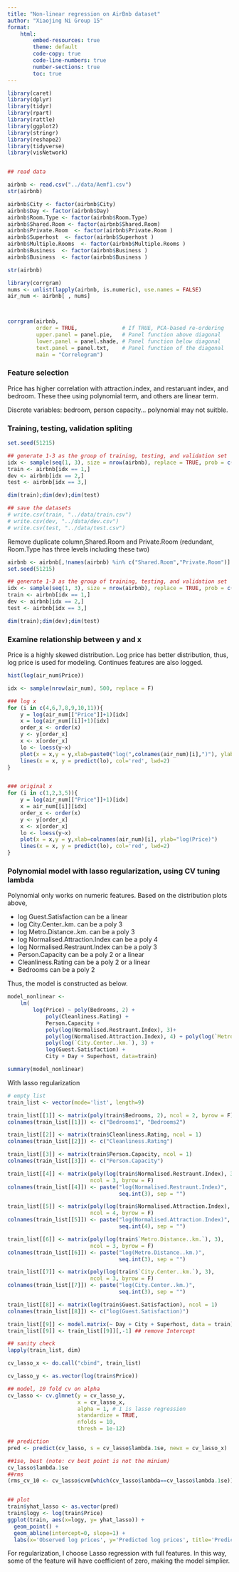 ```yaml
---
title: "Non-linear regression on AirBnb dataset"
author: "Xiaojing Ni Group 15"
format:
    html:
        embed-resources: true
        theme: default
        code-copy: true
        code-line-numbers: true
        number-sections: true
        toc: true
---
```


```r
library(caret)
library(dplyr)
library(tidyr)
library(rpart)
library(rattle)
library(ggplot2)
library(stringr)
library(reshape2)
library(tidyverse)
library(visNetwork)



```

```r
## read data

airbnb <- read.csv("../data/Aemf1.csv")
str(airbnb)
```

```r
airbnb$City <- factor(airbnb$City)
airbnb$Day <- factor(airbnb$Day)
airbnb$Room.Type <- factor(airbnb$Room.Type)
airbnb$Shared.Room <- factor(airbnb$Shared.Room)
airbnb$Private.Room  <- factor(airbnb$Private.Room )
airbnb$Superhost  <- factor(airbnb$Superhost )
airbnb$Multiple.Rooms  <- factor(airbnb$Multiple.Rooms )
airbnb$Business  <- factor(airbnb$Business )
airbnb$Business  <- factor(airbnb$Business )

str(airbnb)
```

```r
library(corrgram)
nums <- unlist(lapply(airbnb, is.numeric), use.names = FALSE)  
air_num <- airbnb[ , nums]



corrgram(airbnb,
         order = TRUE,              # If TRUE, PCA-based re-ordering
         upper.panel = panel.pie,   # Panel function above diagonal
         lower.panel = panel.shade, # Panel function below diagonal
         text.panel = panel.txt,    # Panel function of the diagonal
         main = "Correlogram") 
```

### Feature selection

Price has higher correlation with attraction.index, and restaruant index, and bedroom. These thee using polynomial term, and others are linear term.

Discrete variables: bedroom, person capacity... polynomial may not suitble.

### Training, testing, validation spliting

```r
set.seed(51215)

## generate 1-3 as the group of training, testing, and validation set
idx <- sample(seq(1, 3), size = nrow(airbnb), replace = TRUE, prob = c(.75, .15, .15))
train <- airbnb[idx == 1,]
dev <- airbnb[idx == 2,]
test <- airbnb[idx == 3,]

dim(train);dim(dev);dim(test)
```

```r
## save the datasets
# write.csv(train, "../data/train.csv")
# write.csv(dev, "../data/dev.csv")
# write.csv(test, "../data/test.csv")
```

Remove duplicate column,Shared.Room and Private.Room (redundant, Room.Type has three levels including these two)

```r
airbnb <- airbnb[,!names(airbnb) %in% c("Shared.Room","Private.Room")]
set.seed(51215)

## generate 1-3 as the group of training, testing, and validation set
idx <- sample(seq(1, 3), size = nrow(airbnb), replace = TRUE, prob = c(.75, .15, .15))
train <- airbnb[idx == 1,]
dev <- airbnb[idx == 2,]
test <- airbnb[idx == 3,]

dim(train);dim(dev);dim(test)
```

### Examine relationship between y and x

Price is a highly skewed distribution. Log price has better distribution, thus, log price is used for modeling. Continues features are also logged. 

```r
hist(log(air_num$Price))
```


```r
idx <- sample(nrow(air_num), 500, replace = F)

### log x
for (i in c(4,6,7,8,9,10,11)){
    y = log(air_num[["Price"]]+1)[idx]
    x = log(air_num[[i]]+1)[idx]
    order_x <- order(x)
    y <- y[order_x]
    x <- x[order_x]
    lo <- loess(y~x)
    plot(x = x,y = y,xlab=paste0("log(",colnames(air_num)[i],")"), ylab="log(Price)")
    lines(x = x, y = predict(lo), col='red', lwd=2)
}


### original x
for (i in c(1,2,3,5)){
    y = log(air_num[["Price"]]+1)[idx]
    x = air_num[[i]][idx]
    order_x <- order(x)
    y <- y[order_x]
    x <- x[order_x]
    lo <- loess(y~x)
    plot(x = x,y = y,xlab=colnames(air_num)[i], ylab="log(Price)")
    lines(x = x, y = predict(lo), col='red', lwd=2)
}
```

### Polynomial model with lasso regularization, using CV tuning lambda

Polynomial only works on numeric features. Based on the distribution plots above, 
<ul>

<li>log Guest.Satisfaction can be a linear</li>
<li>log City.Center..km. can be a poly 3</li>
<li>log Metro.Distance..km. can be a poly 3</li>
<li>log Normalised.Attraction.Index can be a poly 4</li>
<li>log Normalised.Restraunt.Index can be a poly 3</li>
<li>Person.Capacity  can be a poly 2 or a linear</li>
<li>Cleanliness.Rating can be a poly 2 or a linear</li>
<li>Bedrooms can be a poly 2</li>

</ul>

Thus, the model is constructed as below.

```r
model_nonlinear <-
    lm(
        log(Price) ~ poly(Bedrooms, 2) + 
            poly(Cleanliness.Rating) + 
            Person.Capacity +
            poly(log(Normalised.Restraunt.Index), 3)+
            poly(log(Normalised.Attraction.Index), 4) + poly(log(`Metro.Distance..km.`), 3) +
            poly(log(`City.Center..km.`), 3) + 
            log(Guest.Satisfaction) +
            City + Day + Superhost, data=train)

summary(model_nonlinear)

```

With lasso regularization
```r
# empty list
train_list <- vector(mode='list', length=9)

train_list[[1]] <- matrix(poly(train$Bedrooms, 2), ncol = 2, byrow = F)
colnames(train_list[[1]]) <- c("Bedrooms1", "Bedrooms2")

train_list[[2]] <- matrix(train$Cleanliness.Rating, ncol = 1)
colnames(train_list[[2]]) <- c("Cleanliness.Rating")

train_list[[3]] <- matrix(train$Person.Capacity, ncol = 1)
colnames(train_list[[3]]) <- c("Person.Capacity")

train_list[[4]] <- matrix(poly(log(train$Normalised.Restraunt.Index), 3),
                          ncol = 3, byrow = F)
colnames(train_list[[4]]) <- paste("log(Normalised.Restraunt.Index)", 
                                   seq.int(3), sep = "")

train_list[[5]] <- matrix(poly(log(train$Normalised.Attraction.Index), 4),
                          ncol = 4, byrow = F)
colnames(train_list[[5]]) <- paste("log(Normalised.Attraction.Index)", 
                                   seq.int(4), sep = "")

train_list[[6]] <- matrix(poly(log(train$`Metro.Distance..km.`), 3),
                          ncol = 3, byrow = F)
colnames(train_list[[6]]) <- paste("log(Metro.Distance..km.)", 
                                   seq.int(3), sep = "")

train_list[[7]] <- matrix(poly(log(train$`City.Center..km.`), 3),
                          ncol = 3, byrow = F)
colnames(train_list[[7]]) <- paste("log(City.Center..km.)", 
                                   seq.int(3), sep = "")

train_list[[8]] <- matrix(log(train$Guest.Satisfaction), ncol = 1)
colnames(train_list[[8]]) <- c("log(Guest.Satisfaction)")

train_list[[9]] <- model.matrix(~ Day + City + Superhost, data = train)
train_list[[9]] <- train_list[[9]][,-1] ## remove Intercept

## sanity check
lapply(train_list, dim)

cv_lasso_x <- do.call("cbind", train_list)
```

```r

cv_lasso_y <- as.vector(log(train$Price))

## model, 10 fold cv on alpha
cv_lasso <- cv.glmnet(y = cv_lasso_y, 
                      x = cv_lasso_x,
                      alpha = 1, # 1 is lasso regression
                      standardize = TRUE, 
                      nfolds = 10,
                      thresh = 1e-12)

## prediction
pred <- predict(cv_lasso, s = cv_lasso$lambda.1se, newx = cv_lasso_x)

##1se, best (note: cv best point is not the minium)
cv_lasso$lambda.1se
##rms
(rms_cv_10 <- cv_lasso$cvm[which(cv_lasso$lambda==cv_lasso$lambda.1se)])


## plot
train$yhat_lasso <- as.vector(pred)
train$logy <- log(train$Price)
ggplot(train, aes(x=logy, y= yhat_lasso)) +
  geom_point() +
  geom_abline(intercept=0, slope=1) +
  labs(x='Observed log prices', y='Predicted log prices', title='Predicted vs. Observed Values')
```

For regularization, I choose Lasso regression with full features. In this way, some of the feature will have coefficient of zero, making the model simplier. 
